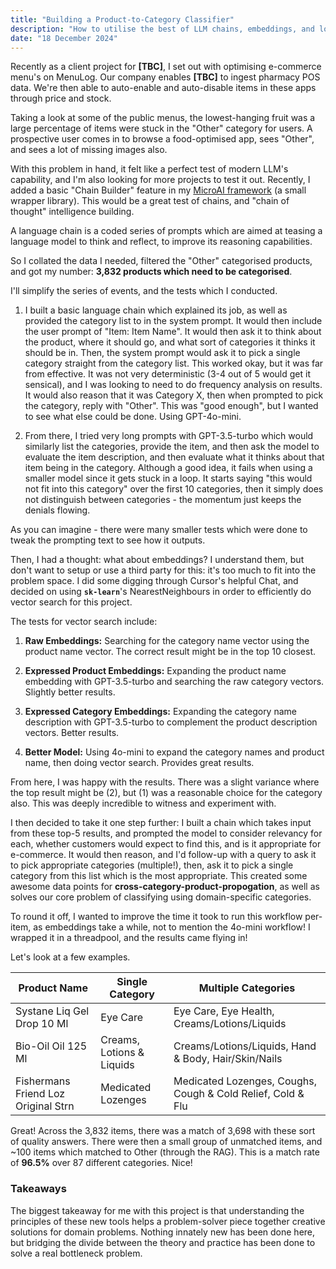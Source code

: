 ```yaml
---
title: "Building a Product-to-Category Classifier"
description: "How to utilise the best of LLM chains, embeddings, and low-friction vector searching."
date: "18 December 2024"
---
```


Recently as a client project for **[TBC]**, I set out with optimising e-commerce menu's on MenuLog. Our company enables **[TBC]** to ingest pharmacy POS data. We're then able to auto-enable and auto-disable items in these apps through price and stock. 

Taking a look at some of the public menus, the lowest-hanging fruit was a large percentage of items were stuck in the "Other" category for users. A prospective user comes in to browse a food-optimised app, sees "Other", and sees a lot of missing images also.

With this problem in hand, it felt like a perfect test of modern LLM's capability, and I'm also looking for more projects to test it out. Recently, I added a basic "Chain Builder" feature in my [MicroAI framework](https://github.com/halesyy/microai) (a small wrapper library). This would be a great test of chains, and "chain of thought" intelligence building.

A language chain is a coded series of prompts which are aimed at teasing a language model to think and reflect, to improve its reasoning capabilities.

So I collated the data I needed, filtered the "Other" categorised products, and got my number: **3,832 products which need to be categorised**.

I'll simplify the series of events, and the tests which I conducted.

1. I built a basic language chain which explained its job, as well as provided the category list to in the system prompt. It would then include the user prompt of "Item: Item Name". It would then ask it to think about the product, where it should go, and what sort of categories it thinks it should be in. Then, the system prompt would ask it to pick a single category straight from the category list. This worked okay, but it was far from effective. It was not very deterministic (3-4 out of 5 would get it sensical), and I was looking to need to do frequency analysis on results. It would also reason that it was Category X, then when prompted to pick the category, reply with "Other". This was "good enough", but I wanted to see what else could be done. Using GPT-4o-mini.

2. From there, I tried very long prompts with GPT-3.5-turbo which would similarly list the categories, provide the item, and then ask the model to evaluate the item description, and then evaluate what it thinks about that item being in the category. Although a good idea, it fails when using a smaller model since it gets stuck in a loop. It starts saying "this would not fit into this category" over the first 10 categories, then it simply does not distinguish between categories - the momentum just keeps the denials flowing.

As you can imagine - there were many smaller tests which were done to tweak the prompting text to see how it outputs.

Then, I had a thought: what about embeddings? I understand them, but don't want to setup or use a third party for this: it's too much to fit into the problem space. I did some digging through Cursor's helpful Chat, and decided on using **`sk-learn`**'s NearestNeighbours in order to efficiently do vector search for this project.

The tests for vector search include:

1. **Raw Embeddings:** Searching for the category name vector using the product name vector. The correct result might be in the top 10 closest.

2. **Expressed Product Embeddings:** Expanding the product name embedding with GPT-3.5-turbo and searching the raw category vectors. Slightly better results.

3. **Expressed Category Embeddings:** Expanding the category name description with GPT-3.5-turbo to complement the product description vectors. Better results.

4. **Better Model:** Using 4o-mini to expand the category names and product name, then doing vector search. Provides great results.

From here, I was happy with the results. There was a slight variance where the top result might be (2), but (1) was a reasonable choice for the category also. This was deeply incredible to witness and experiment with.

I then decided to take it one step further: I built a chain which takes input from these top-5 results, and prompted the model to consider relevancy for each, whether customers would expect to find this, and is it appropriate for e-commerce. It would then reason, and I'd follow-up with a query to ask it to pick appropriate categories (multiple!), then, ask it to pick a single category from this list which is the most appropriate. This created some awesome data points for **cross-category-product-propogation**, as well as solves our core problem of classifying using domain-specific categories.

To round it off, I wanted to improve the time it took to run this workflow per-item, as embeddings take a while, not to mention the 4o-mini workflow! I wrapped it in a threadpool, and the results came flying in!

Let's look at a few examples. 

| Product Name                        | Single Category          | Multiple Categories                              |
|-------------------------------------|--------------------------|--------------------------------------------------|
| Systane Liq Gel Drop 10 Ml          | Eye Care                 | Eye Care, Eye Health, Creams/Lotions/Liquids     |
| Bio-Oil Oil 125 Ml                  | Creams, Lotions & Liquids| Creams/Lotions/Liquids, Hand & Body, Hair/Skin/Nails |
| Fishermans Friend Loz Original Strn | Medicated Lozenges       | Medicated Lozenges, Coughs, Cough & Cold Relief, Cold & Flu |

Great! Across the 3,832 items, there was a match of 3,698 with these sort of quality answers. There were then a small group of unmatched items, and ~100 items which matched to Other (through the RAG). This is a match rate of **96.5%** over 87 different categories. Nice!

### Takeaways

The biggest takeaway for me with this project is that understanding the principles of these new tools helps a problem-solver piece together creative solutions for domain problems. Nothing innately new has been done here, but bridging the divide between the theory and practice has been done to solve a real bottleneck problem.
